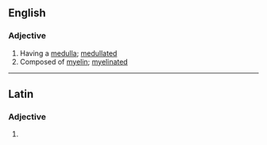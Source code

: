 ==English==

===Adjective===
{{en-adj|-}}

# Having a [[medulla]]; [[medullated]]
# Composed of [[myelin]]; [[myelinated]]

----

==Latin==

===Adjective===
{{la-adj-form|medullāte}}

# {{inflection of|medullātus||voc|m|s|lang=la}}